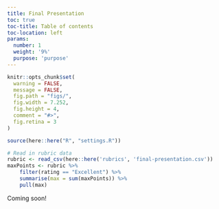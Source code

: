 ```yaml
---
title: Final Presentation
toc: true
toc-title: Table of contents
toc-location: left
params:
  number: 1
  weight: '9%'
  purpose: 'purpose'
---
```


```r
knitr::opts_chunk$set(
  warning = FALSE,
  message = FALSE,
  fig.path = "figs/",
  fig.width = 7.252,
  fig.height = 4,
  comment = "#>",
  fig.retina = 3
)

source(here::here("R", "settings.R"))

# Read in rubric data
rubric <- read_csv(here::here('rubrics', 'final-presentation.csv'))
maxPoints <- rubric %>%
    filter(rating == "Excellent") %>%
    summarise(max = sum(maxPoints)) %>%
    pull(max)
```

Coming soon!